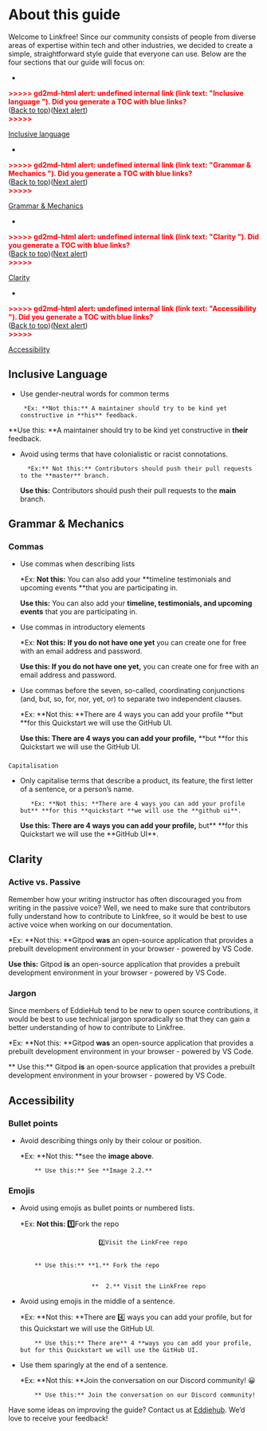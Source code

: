 # About this guide

Welcome to Linkfree! Since our community consists of people from diverse areas of expertise within tech and other industries, we decided to create a simple, straightforward style guide that everyone can use. Below are the four sections that our guide will focus on:

-

<p id="gdcalert1" ><span style="color: red; font-weight: bold">>>>>>  gd2md-html alert: undefined internal link (link text: "Inclusive language "). Did you generate a TOC with blue links? </span><br/>(<a href="#">Back to top</a>)(<a href="#gdcalert2">Next alert</a>)<br/><span style="color: red; font-weight: bold">>>>>> </span></p>

[Inclusive language ](#heading=h.2sycgvhya3ps)

-

<p id="gdcalert2" ><span style="color: red; font-weight: bold">>>>>>  gd2md-html alert: undefined internal link (link text: "Grammar & Mechanics "). Did you generate a TOC with blue links? </span><br/>(<a href="#">Back to top</a>)(<a href="#gdcalert3">Next alert</a>)<br/><span style="color: red; font-weight: bold">>>>>> </span></p>

[Grammar & Mechanics ](#heading=h.bclky4nag32u)

-

<p id="gdcalert3" ><span style="color: red; font-weight: bold">>>>>>  gd2md-html alert: undefined internal link (link text: "Clarity "). Did you generate a TOC with blue links? </span><br/>(<a href="#">Back to top</a>)(<a href="#gdcalert4">Next alert</a>)<br/><span style="color: red; font-weight: bold">>>>>> </span></p>

[Clarity ](#heading=h.ieclz6909ctd)

-

<p id="gdcalert4" ><span style="color: red; font-weight: bold">>>>>>  gd2md-html alert: undefined internal link (link text: "Accessibility "). Did you generate a TOC with blue links? </span><br/>(<a href="#">Back to top</a>)(<a href="#gdcalert5">Next alert</a>)<br/><span style="color: red; font-weight: bold">>>>>> </span></p>

[Accessibility ](#heading=h.iphc258mnrq7)

## Inclusive Language

- Use gender-neutral words for common terms

       *Ex: **Not this:** A maintainer should try to be kind yet constructive in **his** feedback.

**Use this: **A maintainer should try to be kind yet constructive in **their** feedback.

- Avoid using terms that have colonialistic or racist connotations.

        *Ex:** Not this:** Contributors should push their pull requests to the **master** branch.

  **Use this:** Contributors should push their pull requests to the **main** branch.

## Grammar & Mechanics

### Commas

- Use commas when describing lists

  \*Ex: **Not this:** You can also add your **timeline testimonials and upcoming events **that you are participating in.

  **Use this:** You can also add your **timeline, testimonials, and upcoming events** that you are participating in.

- Use commas in introductory elements

  \*Ex: **Not this:** **If you do not have one yet** you can create one for free with an email address and password.

  **Use this: If you do not have one yet,** you can create one for free with an email address and password.

- Use commas before the seven, so-called, coordinating conjunctions (and, but, so, for, nor, yet, or) to separate two independent clauses.

  \*Ex: **Not this: **There are 4 ways you can add your profile **but **for this Quickstart we will use the GitHub UI.

  **Use this: **There are 4 ways you can add your profile**,** **but **for this Quickstart we will use the GitHub UI.

###

    Capitalisation

- Only capitalise terms that describe a product, its feature, the first letter of a sentence, or a person’s name.

         *Ex: **Not this: **There are 4 ways you can add your profile but** **for this **quickstart **we will use the **github ui**.

  **Use this: **There are 4 ways you can add your profile**,** but\*\* **for this Quickstart we will use the **GitHub UI\*\*.

## Clarity

### Active vs. Passive

Remember how your writing instructor has often discouraged you from writing in the passive voice? Well, we need to make sure that contributors fully understand how to contribute to Linkfree, so it would be best to use active voice when working on our documentation.

\*Ex: **Not this: **Gitpod **was** an open-source application that provides a prebuilt development environment in your browser - powered by VS Code.

**Use this:** Gitpod **is** an open-source application that provides a prebuilt development environment in your browser - powered by VS Code.

### Jargon

Since members of EddieHub tend to be new to open source contributions, it would be best to use technical jargon sporadically so that they can gain a better understanding of how to contribute to Linkfree.

\*Ex: **Not this: **Gitpod **was** an open-source application that provides a prebuilt development environment in your browser - powered by VS Code.

** Use this:** Gitpod **is** an open-source application that provides a prebuilt development environment in your browser - powered by VS Code.

## Accessibility

### Bullet points

- Avoid describing things only by their colour or position.

  \*Ex: **Not this: **see the **image above**.

          ** Use this:** See **Image 2.2.**

### Emojis

- Avoid using emojis as bullet points or numbered lists.

  \*Ex: **Not this: 1️⃣**Fork the repo

                            2️⃣Visit the LinkFree repo


          ** Use this:** **1.** Fork the repo


                          **  2️.** Visit the LinkFree repo

- Avoid using emojis in the middle of a sentence.

  \*Ex: **Not this: **There are 4️⃣ ways you can add your profile, but for this Quickstart we will use the GitHub UI.

          ** Use this:** There are** 4 **ways you can add your profile, but for this Quickstart we will use the GitHub UI.

- Use them sparingly at the end of a sentence.

  \*Ex: **Not this: **Join the conversation on our Discord community! 😀

          ** Use this:** Join the conversation on our Discord community!

Have some ideas on improving the guide? Contact us at [Eddiehub](https://github.com/EddieHubCommunity). We’d love to receive your feedback!

